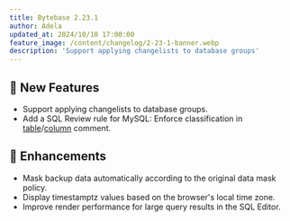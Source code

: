 ```yaml
---
title: Bytebase 2.23.1
author: Adela
updated_at: 2024/10/10 17:00:00
feature_image: /content/changelog/2-23-1-banner.webp
description: 'Support applying changelists to database groups'
---
```


## 🚀 New Features

- Support applying changelists to database groups.
- Add a SQL Review rule for MySQL: Enforce classification in [table](/sql-review/review-rules/#table.comment)/[column](/sql-review/review-rules/#column-comment-convention) comment.

## 🎄 Enhancements

- Mask backup data automatically according to the original data mask policy.
- Display timestamptz values based on the browser's local time zone.
- Improve render performance for large query results in the SQL Editor.

<IncludeBlock url="/docs/get-started/install/install-upgrade"></IncludeBlock>
